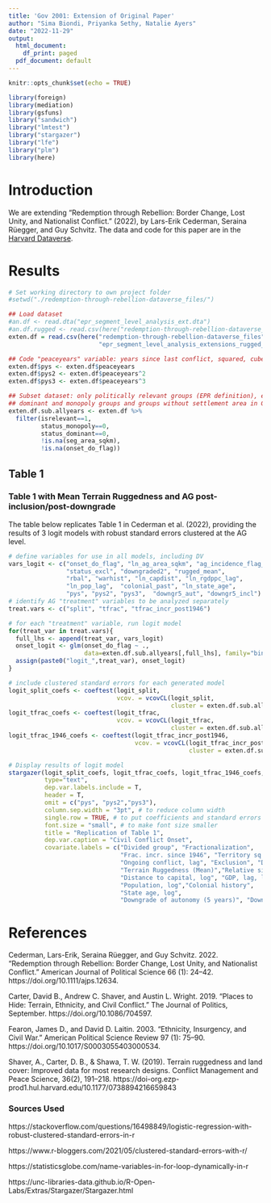 ```yaml
---
title: 'Gov 2001: Extension of Original Paper'
author: "Sima Biondi, Priyanka Sethy, Natalie Ayers"
date: "2022-11-29"
output:
  html_document:
    df_print: paged
  pdf_document: default
---
```


```r
knitr::opts_chunk$set(echo = TRUE)

library(foreign)
library(mediation)
library(gsfuns)
library("sandwich")
library("lmtest")
library("stargazer")
library("lfe")
library("plm")
library(here)
```

# Introduction

We are extending "Redemption through Rebellion: Border Change, Lost Unity, and Nationalist Conflict.” (2022), by Lars-Erik Cederman, Seraina Rüegger, and Guy Schvitz. The data and code for this paper are in the [Harvard Dataverse](https://doi.org/10.7910/DVN/SLWCLZ).

# Results

```r

# Set working directory to own project folder
#setwd("./redemption-through-rebellion-dataverse_files/")

## Load dataset
#an.df <- read.dta("epr_segment_level_analysis_ext.dta")
#an.df.rugged <- read.csv(here("redemption-through-rebellion-dataverse_files","epr_segment_level_analysis_rugged.csv"))
exten.df = read.csv(here("redemption-through-rebellion-dataverse_files",
                         "epr_segment_level_analysis_extensions_rugged_claims.csv"))

## Code "peaceyears" variable: years since last conflict, squared, cubed
exten.df$pys <- exten.df$peaceyears
exten.df$pys2 <- exten.df$peaceyears^2
exten.df$pys3 <- exten.df$peaceyears^3

## Subset dataset: only politically relevant groups (EPR definition), exclude 
## dominant and monopoly groups and groups without settlement area in GeoEPR, 
exten.df.sub.allyears <- exten.df %>%
  filter(isrelevant==1,
         status_monopoly==0,
         status_dominant==0,
         !is.na(seg_area_sqkm),
         !is.na(onset_do_flag))
```

## Table 1


### Table 1 with Mean Terrain Ruggedness and AG post-inclusion/post-downgrade

The table below replicates Table 1 in Cederman et al. (2022), providing the results of 3 logit models with robust standard errors clustered at the AG level. 

```r
# define variables for use in all models, including DV
vars_logit <- c("onset_do_flag", "ln_ag_area_sqkm", "ag_incidence_flag_lag",
                "status_excl", "downgraded2", "rugged_mean",
                "rbal", "warhist", "ln_capdist", "ln_rgdppc_lag",
                "ln_pop_lag",  "colonial_past", "ln_state_age",
                "pys", "pys2", "pys3",  "downgr5_aut", "downgr5_incl")
# identify AG "treatment" variables to be analyzed separately
treat.vars <- c("split", "tfrac", "tfrac_incr_post1946")

# for each "treatment" variable, run logit model
for(treat_var in treat.vars){
  full_lhs <- append(treat_var, vars_logit)
  onset_logit <- glm(onset_do_flag ~ ., 
                     data=exten.df.sub.allyears[,full_lhs], family="binomial")
  assign(paste0("logit_",treat_var), onset_logit)
}

# include clustered standard errors for each generated model
logit_split_coefs <- coeftest(logit_split, 
                              vcov. = vcovCL(logit_split, 
                                             cluster = exten.df.sub.allyears$ag_id))
logit_tfrac_coefs <- coeftest(logit_tfrac, 
                              vcov. = vcovCL(logit_tfrac, 
                                             cluster = exten.df.sub.allyears$ag_id))
logit_tfrac_1946_coefs <- coeftest(logit_tfrac_incr_post1946, 
                                   vcov. = vcovCL(logit_tfrac_incr_post1946, 
                                                  cluster = exten.df.sub.allyears$ag_id))

# Display results of logit model
stargazer(logit_split_coefs, logit_tfrac_coefs, logit_tfrac_1946_coefs,
          type="text",
          dep.var.labels.include = T,
          header = T,
          omit = c("pys", "pys2","pys3"),
          column.sep.width = "3pt", # to reduce column width
          single.row = TRUE, # to put coefficients and standard errors on same line
          font.size = "small", # to make font size smaller
          title = "Replication of Table 1",
          dep.var.caption = "Civil Conflict Onset",
          covariate.labels = c("Divided group", "Fractionalization", 
                               "Frac. incr. since 1946", "Territory sq.km, log",
                               "Ongoing conflict, lag", "Exclusion", "Downgraded", 
                               "Terrain Ruggedness (Mean)","Relative size", "War history",
                               "Distance to capital, log", "GDP, lag, log",
                               "Population, log","Colonial history",
                               "State age, log",
                               "Downgrade of autonomy (5 years)", "Downgrade of inclusion (5 years)"))


```


# References

Cederman, Lars-Erik, Seraina Rüegger, and Guy Schvitz. 2022. “Redemption through Rebellion: Border Change, Lost Unity, and Nationalist Conflict.” American Journal of Political Science 66 (1): 24–42. https://doi.org/10.1111/ajps.12634.

Carter, David B., Andrew C. Shaver, and Austin L. Wright. 2019. “Places to Hide: Terrain, Ethnicity, and Civil Conflict.” The Journal of Politics, September. https://doi.org/10.1086/704597.

Fearon, James D., and David D. Laitin. 2003. “Ethnicity, Insurgency, and Civil War.” American Political Science Review 97 (1): 75–90. https://doi.org/10.1017/S0003055403000534.

Shaver, A., Carter, D. B., & Shawa, T. W. (2019). Terrain ruggedness and land cover: Improved data for most research designs. Conflict Management and Peace Science, 36(2), 191–218. https://doi-org.ezp-prod1.hul.harvard.edu/10.1177/0738894216659843


### Sources Used

https://stackoverflow.com/questions/16498849/logistic-regression-with-robust-clustered-standard-errors-in-r

https://www.r-bloggers.com/2021/05/clustered-standard-errors-with-r/

https://statisticsglobe.com/name-variables-in-for-loop-dynamically-in-r

https://unc-libraries-data.github.io/R-Open-Labs/Extras/Stargazer/Stargazer.html


